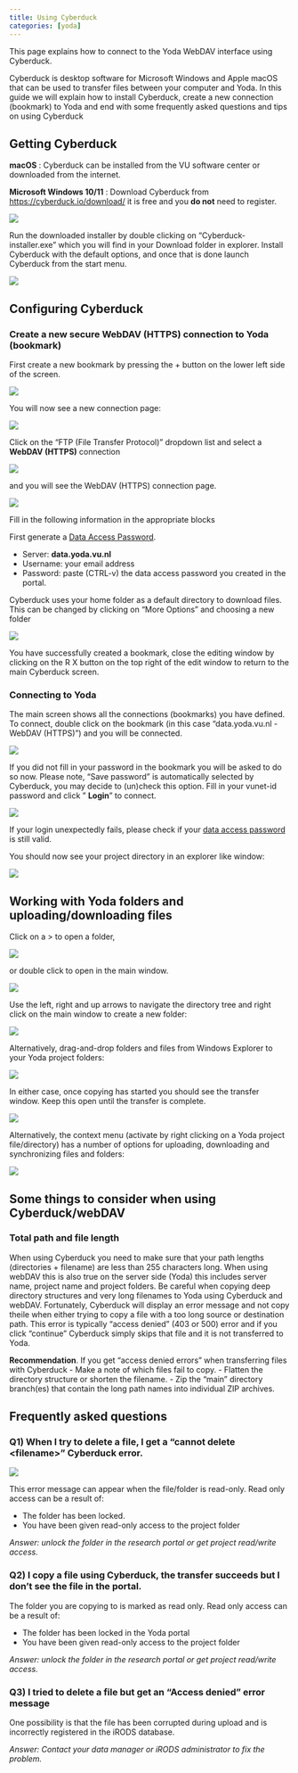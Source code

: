 ```yaml
---
title: Using Cyberduck
categories: [yoda]
---
```


This page explains how to connect to the Yoda WebDAV interface using Cyberduck.

Cyberduck is desktop software for Microsoft Windows and Apple macOS that can be used to transfer files between your computer and Yoda. In this guide we will explain how to install Cyberduck, create a new connection (bookmark) to Yoda and end with some frequently asked questions and tips on using Cyberduck

## Getting Cyberduck

**macOS** : Cyberduck can be installed from the VU software center or downloaded from the internet.

**Microsoft Windows 10/11** : Download Cyberduck from [https://cyberduck.io/download/](https://cyberduck.io/download/) it is free and you **do not** need to register.

![](/public/manuals/yoda/cbd-download.png)

Run the downloaded installer by double clicking on "Cyberduck-installer.exe" which you will find in your Download folder in explorer. Install Cyberduck with the default options, and once that is done launch Cyberduck from the start menu.

![](/public/manuals/yoda/cbd-startmenu.png)

## Configuring Cyberduck

<!--
### Accessing Cyberduck's settings

Cyberducks settings can be accessed by going to the Edit > preferences:

![](/public/manuals/yoda/cbd-preferences.png)

### Single threaded WebDAV copying

Before using Cyberduck you should change the following settings that ensure better data integrity and more reliable file transfers. First go to Cyberducks settings menu and Select "Transfers" from the top menu.

Make sure "Transfer Files" is set to "Open single connection" and that "Segmented downloads" is not selected (it is on by default). When using Cyberduck and webDAV it is strongly advised to use the single connection mode.

![](/public/manuals/yoda/cbd-preferences-set.png)

**Setting single connection mode**.

Close the settings by clicking the x on the top right of the window.
-->

### Create a new secure WebDAV (HTTPS) connection to Yoda (bookmark)

First create a new bookmark by pressing the + button on the lower left side of the screen.

![](/public/manuals/yoda/cbd-add-bookmark.png)

You will now see a new connection page:

![](/public/manuals/yoda/cbd-new-connection.png)

Click on the "FTP (File Transfer Protocol)" dropdown list and select a **WebDAV (HTTPS)** connection

![](/public/manuals/yoda/cbd-new-connection-webdav.png)

and you will see the WebDAV (HTTPS) connection page.

![](/public/manuals/yoda/cbd-new-webdav.png)

Fill in the following information in the appropriate blocks

First generate a [Data Access Password](./yoda_dap.qmd). 

- Server: **data.yoda.vu.nl**
- Username: your email address
- Password: paste (CTRL-v) the data access password you created in the portal. 

Cyberduck uses your home folder as a default directory to download files. This can be changed by clicking on "More Options" and choosing a new folder

![](/public/manuals/yoda/cbd-new-webdav-options.png)

You have successfully created a bookmark, close the editing window by clicking on the R X button on the top right of the edit window to return to the main Cyberduck screen.

### Connecting to Yoda

The main screen shows all the connections (bookmarks) you have defined. To connect, double click on the bookmark (in this case "data.yoda.vu.nl - WebDAV (HTTPS)") and you will be connected.

![](/public/manuals/yoda/cbd-main-bookmark.png)

If you did not fill in your password in the bookmark you will be asked to do so now. Please note, "Save password" is automatically selected by Cyberduck, you may decide to (un)check this option. Fill in your vunet-id password and click " **Login**" to connect.

![](/public/manuals/yoda/cbd-login-screen.png)

If your login unexpectedly fails, please check if your [data access password](./yoda_dap.qmd) is still valid.

You should now see your project directory in an explorer like window:

![](/public/manuals/yoda/cbd-project-folders.png)

## Working with Yoda folders and uploading/downloading files

Click on a \> to open a folder,

![](/public/manuals/yoda/cbd-folder-navigate-1.png)

or double click to open in the main window.

![](/public/manuals/yoda/cbd-folder-navigate-2.png)

Use the left, right and up arrows to navigate the directory tree and right click on the main window to create a new folder:

![](/public/manuals/yoda/cbd-folder-create.png)

Alternatively, drag-and-drop folders and files from Windows Explorer to your Yoda project folders:

![](/public/manuals/yoda/cbd-folder-drag-and-drop.png)

In either case, once copying has started you should see the transfer window. Keep this open until the transfer is complete. 

![](/public/manuals/yoda/cbd-file-file-transfer.png)

Alternatively, the context menu (activate by right clicking on a Yoda project file/directory) has a number of options for uploading, downloading and synchronizing files and folders:

![](/public/manuals/yoda/cbd-file-right-click.png)

## Some things to consider when using Cyberduck/webDAV

### Total path and file length
When using Cyberduck you need to make sure that your path lengths (directories + filename) are less than 255 characters long. When using webDAV this is also true on the server side (Yoda) this includes server name, project name and project folders. Be careful when copying deep directory structures and very long filenames to Yoda using Cyberduck and webDAV. Fortunately, Cyberduck will display an error message and not copy theile when either trying to copy a file with a too long source or destination path. This error is typically "access denied" (403 or 500) error and if you click "continue" Cyberduck simply skips that file and it is not transferred to Yoda.

**Recommendation**. If you get "access denied errors" when transferring files with Cyberduck
- Make a note of which files fail to copy.
- Flatten the directory structure or shorten the filename.
- Zip the "main" directory branch(es) that contain the long path names into individual ZIP archives.

## Frequently asked questions

### Q1) When I try to delete a file, I get a "cannot delete \<filename\>" Cyberduck error.

![](/public/manuals/yoda/cbd-error-cannot-delete.png)

This error message can appear when the file/folder is read-only. Read only access can be a result of:

- The folder has been locked.
- You have been given read-only access to the project folder

_Answer: unlock the folder in the research portal or get project read/write access._

### Q2) I copy a file using Cyberduck, the transfer succeeds but I don't see the file in the portal.

The folder you are copying to is marked as read only. Read only access can be a result of:

- The folder has been locked in the Yoda portal
- You have been given read-only access to the project folder

_Answer: unlock the folder in the research portal or get project read/write access._

### Q3) I tried to delete a file but get an "Access denied" error message

One possibility is that the file has been corrupted during upload and is incorrectly registered in the iRODS database.

_Answer: Contact your data manager or iRODS administrator to fix the problem._

<!--  ## Cyberduck settings and functionality

### Accessing Cyberduck's settings

Cyberducks settings can be accessed by going to the Edit â preferences:

![](/public/manuals/yoda/cbd-preferences.png)


### Enabling checksum verification

Cyberduck can try to verify that a file was downloaded or uploaded using an internal checksum. To enable this functionality, first go to Cyberducks settings menu and Select "Transfers" from the top menu and the "Checksum" tab. Enable the upload/download verification as required. Enabling either of these options can **negatively** affect Cyberduck's file transfer performance, however, the **upload** option is highly recommended for ensuring **archive** data integrity.

![](/public/manuals/yoda/cbd-preferences-set-checksum.png)

Close the preferences window to save your new configuration.
-->

